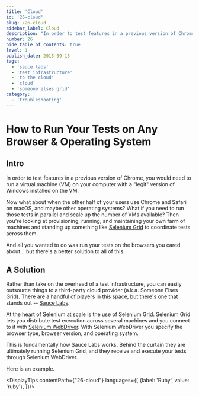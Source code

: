 ```yaml
---
title: 'Cloud'
id: '26-cloud'
slug: /26-cloud
sidebar_label: Cloud
description: "In order to test features in a previous version of Chrome, you would need to run a virtual machine (VM) on your computer with a legit version of Windows installed on the VM."
number: 26
hide_table_of_contents: true
level: 1
publish_date: 2015-09-15
tags:
  - 'sauce labs'
  - 'test infrastructure'
  - 'to the cloud'
  - 'cloud'
  - 'someone elses grid'
category:
  - 'troubleshooting'
---
```


# How to Run Your Tests on Any Browser & Operating System

## Intro

In order to test features in a previous version of Chrome, you would need to run a virtual machine (VM) on your
computer with a "legit" version of Windows installed on the VM.

Now what about when the other half of your users use Chrome and Safari on macOS, and maybe other operating systems?
What if you need to run those tests in parallel and scale up the number of VMs available? Then you're looking at
provisioning, running, and maintaining your own farm of machines and standing up something like [Selenium Grid](https://www.selenium.dev/documentation/grid/)
to coordinate tests across them.

And all you wanted to do was run your tests on the browsers you cared about... but there's a better solution to all
of this.

## A Solution

Rather than take on the overhead of a test infrastructure, you can easily outsource things to a third-party cloud
provider (a.k.a. Someone Elses Grid). There are a handful of players in this space, but there's one that stands out --
[Sauce Labs](https://saucelabs.com/).

At the heart of Selenium at scale is the use of Selenium Grid. Selenium Grid lets you distribute test execution across
several machines and you connect to it with [Selenium WebDriver](https://www.selenium.dev/documentation/webdriver/).
With Selenium WebDriver you specify the browser type, browser version, and operating system.

This is fundamentally how Sauce Labs works. Behind the curtain they are ultimately running Selenium Grid, and they
receive and execute your tests through Selenium WebDriver.

Here is an example.




<DisplayTips contentPath={"26-cloud"} languages={[
    {label: 'Ruby', value: 'ruby'},
]}/>



